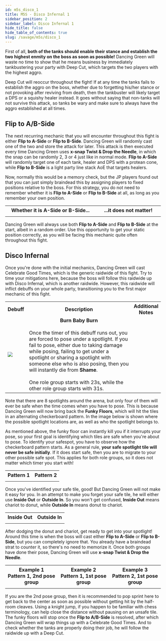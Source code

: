 ```yaml
---
id: m5s_disco_1
title: M5S - Disco Infernal 1
sidebar_position: 2
sidebar_label: Disco Infernal 1
hide_title: false
hide_table_of_contents: true
slug: /savage/m5s/disco_1
---
```



First of all, **both of the tanks should enable their stance and establish the two highest enmity on the boss as soon as possible!** Dancing Green will waste no time to show that he means business by immediately tankbustering your party with <Tankbuster>Deep Cut</Tankbuster>, which targets the two players with the highest aggro.

<KittenAsset path='m5s/deep_cut.webm' wrapper='div' />

<Tankbuster>Deep Cut</Tankbuster> will reoccur throughout the fight! If at any time the tanks fails to establish the aggro on the boss, whether due to forgetting his/her stance or not provoking after reviving from death, then the tankbuster will likely target a DPS or a squishy healer instead. It goes without saying that non-tanks will not survive this attack, so tanks be wary and make sure to always have the aggro established at all times.

## Flip to A/B-Side

The next recurring mechanic that you will encounter throughout this fight is either <strong>Flip to A-Side</strong> or <strong>Flip to B-Side</strong>. Dancing Green will randomly cast one of the two and store the attack for later. This attack is then executed every time Dancing Green uses <strong>x-snap Twist & Drop the Needle</strong>, in which the snap can be randomly 2, 3 or 4 just like in normal mode. <strong>Flip to A-Side</strong> will randomly target one of each tank, healer and DPS with a protean cone, while <strong>Flip to B-Side</strong> is a light party line stack AoE that targets healers.

Now, normally this would be a memory check, but the JP players found out that you can just simply braindead this by assigning players to fixed positions relative to the boss. For this strategy, you do not need to remember whether it is <strong>Flip to A-Side</strong> or <strong>Flip to B-Side</strong> at all, as long as you remember your own position.

<table >
    <tr>
        <th colspan='3'>Whether it is A-Side or B-Side...</th>
        <th colspan='3'>...it does not matter!</th>
    </tr>
    <tr>
        <td colspan='2'><KittenAsset path='m5s/flip_a.webm' /></td>
        <td colspan='2' width='25%'><KittenAsset path='m5s/braindead_flip.png' /></td>
        <td colspan='2'><KittenAsset path='m5s/flip_b.webm' /></td>
    </tr>
</table>

Dancing Green will always use both <strong>Flip to A-Side</strong> and <strong>Flip to B-Side</strong> at the start, albeit in a random order. Use this opportunity to get your static position correctly, as you will be facing this mechanic quite often throughout this fight. 

## Disco Infernal

Once you're done with the initial mechanics, Dancing Green will cast <Raidwide>Celebrate Good Times</Raidwide>, which is the generic raidwide of this fight. Try to time your mitigations here, because the boss will follow this raidwide up with <Raidwide>Disco Infernal</Raidwide>, which is another raidwide. However, this raidwide will inflict debuffs on your whole party, transitioning you to the first major mechanic of this fight.

<table width='80%'>
    <tr>
        <th>Debuff</th>
        <th width='70%'>Description</th>
        <th>Additional Notes</th>
    </tr>
    <tr>
        <td><img src={burn_baby_burn_icon_hr} /></td>
        <td><center><strong>Burn Baby Burn</strong></center><br />Once the timer of this debuff runs out, you are forced to pose under a spotlight. If you fail to pose, either due to taking damage while posing, failing to get under a spotlight or sharing a spotlight with someone else who is also posing, then you will instantly die from <strong>Shame</strong>.<br /><br />One role group starts with 23s, while the other role group starts with 31s.</td>
        <td><KittenAsset path='m5s/burn_baby_burn_partylist.png' /></td>
    </tr>
</table>

Note that there are 8 spotlights around the arena, but only four of them will ever be safe when the time comes when you have to pose. This is because Dancing Green will now bring back the <strong>Funky Floors</strong>, which will hit the tiles in an alternating checkerboard pattern. In the image below is shown where the possible spotlight locations are, as well as who the spotlight belongs to. 

<KittenAsset path='m5s/disco_infernal1_spotlights.png' wrapper='div' width='40%' />

As mentioned above, the funky floor can instantly kill you if it interrupts your pose, so your first goal is identifying which tiles are safe when you're about to pose. To identify your safespot, you have to observe how the checkerboard pattern starts. As a general rule, **your safe spotlight tile will never be safe initially**. If it does start safe, then you are to migrate to your other possible safe spot. This applies for both role groups, so it does not matter which timer you start with!

<table>
    <tr>
        <th>Pattern 1</th>
        <th>Pattern 2</th>
    </tr>
    <tr>
        <td><KittenAsset path='m5s/disco_infernal1_pattern1.png' /></td>
        <td><KittenAsset path='m5s/disco_infernal1_pattern2.png' /></td>
    </tr>
</table>

Once you've identified your safe tile, good! But Dancing Green will not make it easy for you. In an attempt to make you forget your safe tile, he will either use <strong>Inside Out</strong> or <strong>Outside In</strong>. So you won't get confused, <strong>Inside Out</strong> means chariot to donut, while <strong>Outside In</strong> means donut to chariot. 

<table>
    <tr>
        <th>Inside Out</th>
        <th>Outside In</th>
    </tr>
    <tr>
        <td><KittenAsset path='m5s/inside_out.webm' /></td>
        <td><KittenAsset path='m5s/outside_in.webm' /></td>
    </tr>
</table>

After dodging the donut and chariot, get ready to get into your spotlight! Around this time is when the boss will cast either <strong>Flip to A-Side</strong> or <strong>Flip to B-Side</strong>, but you can completely ignore that. You already have a braindead strat to counter it, so there's no need to memorize it. Once both groups have done their pose, Dancing Green will use <strong>x-snap Twist & Drop the Needle</strong>. 

<table>
    <tr>
        <th>Example 1<br />Pattern 1, 2nd pose group<br /><Role role='D4' /></th>
        <th>Example 2<br />Pattern 1, 1st pose group<br /><Role role='MT' /></th>
        <th>Example 3<br />Pattern 2, 1st pose group<br /><Role role='D3' /></th>
    </tr>
    <tr>
        <td><KittenAsset path='m5s/disco_infernal1_example1.webm' /></td>
        <td><KittenAsset path='m5s/disco_infernal1_example2.webm' /></td>
        <td><KittenAsset path='m5s/disco_infernal1_example3.webm' /></td>
    </tr>
</table>

If you are the 2nd pose group, then it is recommended to pop sprint here to get back to the center as soon as possible without getting hit by the half-room cleaves. Using a knight jump, if you happen to be familiar with chess terminology, can help close the distance without pausing on an unsafe tile. The funky floors will stop once the <strong>Flip to A/B-Side</strong> is resolved, after which Dancing Green will wrap things up with a <Raidwide>Celebrate Good Times</Raidwide>. And to check whether the tanks are properly doing their job, he will follow the raidwide up with a <Tankbuster>Deep Cut</Tankbuster>.